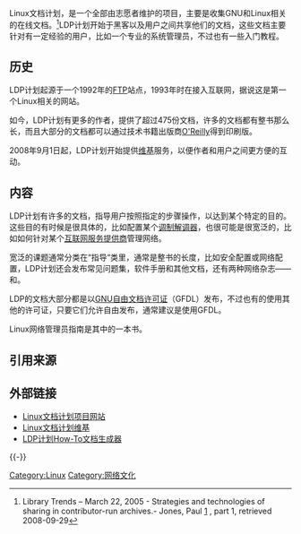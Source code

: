 {{NoteTA|G1=IT|G2=FL}}
Linux文档计划，是一个全部由志愿者维护的项目，主要是收集GNU和Linux相关的在线文档。<ref name=paul>Library Trends – March 22, 2005 -  Strategies and technologies of sharing in contributor-run archives.- Jones, Paul  [http://goliath.ecnext.com/coms2/gi_0199-4454575/Strategies-and-technologies-of-sharing.html] {{Wayback|url=http://goliath.ecnext.com/coms2/gi_0199-4454575/Strategies-and-technologies-of-sharing.html |date=20110615041957 }}, part 1, retrieved 2008-09-29</ref>LDP计划开始于黑客以及用户之间共享他们的文档，这些文档主要针对有一定经验的用户，比如一个专业的系统管理员，不过也有一些入门教程。

==历史==
LDP计划起源于一个1992年的[[FTP|FTP]]站点，1993年时在{{link-en|MetaLab|MetaLab}}接入互联网，据说这是第一个Linux相关的网站。

如今，LDP计划有更多的作者，提供了超过475份文档，许多的文档都有整书那么长，而且大部分的文档都可以通过技术书籍出版商[[O'Reilly|O'Reilly]]得到印刷版。

2008年9月1日起，LDP计划开始提供[[维基|维基]]服务，以便作者和用户之间更方便的互动。

==内容==
LDP计划有许多的{{link-en|How-To|How-To}}文档，指导用户按照指定的步骤操作，以达到某个特定的目的。这些目的有时候是很具体的，比如配置某个[[调制解调器|调制解调器]]，也很可能是很宽泛的，比如如何针对某个[[互联网服务提供商|互联网服务提供商]]管理网络。

宽泛的课题通常分类在“指导“类里，通常是整书的长度，比如安全配置或网络配置，LDP计划还会发布常见问题集，软件手册和其他文档，还有两种网络杂志——{{link-en|Linux公报|Linux Gazette}}和{{link-en|Linux聚焦|Linux Focus}}。

LDP的文档大部分都是以[[GNU自由文档许可证|GNU自由文档许可证]]（GFDL）发布，不过也有的使用其他的许可证，只要它们允许自由发布，通常建议是使用GFDL。

Linux网络管理员指南是其中的一本书。

==引用来源==
{{Reflist}}

== 外部链接 ==
* [http://www.tldp.org/ Linux文档计划项目网站] {{Wayback|url=http://www.tldp.org/ |date=20201201062031 }}
* [http://wiki.tldp.org/ Linux文档计划维基] {{Wayback|url=http://wiki.tldp.org/ |date=20210125173717 }}
* [http://www.nyx.net/~sgjoen/The_LDP_HOWTO_Generator_ng.html LDP计划How-To文档生成器] {{Wayback|url=http://www.nyx.net/~sgjoen/The_LDP_HOWTO_Generator_ng.html |date=20200919075903 }}

{{-}}
{{Linux}}

[[Category:Linux|Category:Linux]]
[[Category:网络文化|Category:网络文化]]